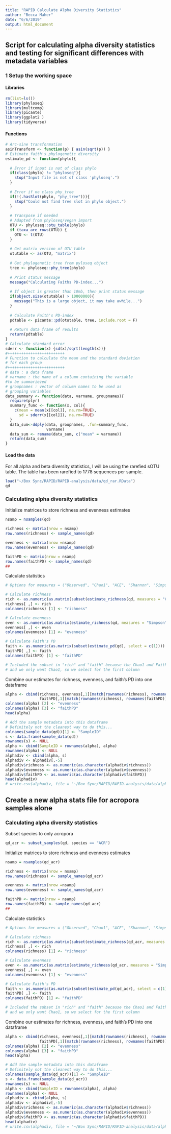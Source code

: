 ```yaml
---
title: "RAPID Calculate Alpha Diversity Statistics"
author: "Becca Maher"
date: "6/6/2019"
output: html_document
---
```

## Script for calculating alpha diversity statistics and testing for significant differences with metadata variables

### 1 Setup the working space
#### Libraries
```r
rm(list=ls())
library(phyloseq)
library(multcomp)
library(picante)
library(ggplot2 )
library(tidyverse)
```

#### Functions
```r
# Arc-sine transformation
asinTransform <- function(p) { asin(sqrt(p)) }
# Estimate faith's phylogenetic diversity 
estimate_pd <- function(phylo){
  
  # Error if input is not of class phylo
  if(class(phylo) != "phyloseq"){
    stop("Input file is not of class 'phyloseq'.")
  }
  
  # Error if no class phy_tree
  if(!(.hasSlot(phylo, "phy_tree"))){
    stop("Could not find tree slot in phylo object.")
  }
  
  # Transpose if needed
  # Adapted from phyloseq/vegan import
  OTU <- phyloseq::otu_table(phylo)
  if (taxa_are_rows(OTU)) {
    OTU <- t(OTU)
  }
  
  # Get matrix version of OTU table
  otutable <- as(OTU, "matrix")
  
  # Get phylogenetic tree from pyloseq object
  tree <- phyloseq::phy_tree(phylo)
  
  # Print status message
  message("Calculating Faiths PD-index...")
  
  # If object is greater than 10mb, then print status message
  if(object.size(otutable) > 10000000){
    message("This is a large object, it may take awhile...")
  }
  
  # Calculate Faith's PD-index
  pdtable <- picante::pd(otutable, tree, include.root = F)
  
  # Return data frame of results
  return(pdtable)
}
# Calculate standard error
sderr <- function(x) {sd(x)/sqrt(length(x))}
#+++++++++++++++++++++++++
# Function to calculate the mean and the standard deviation
# for each group
#+++++++++++++++++++++++++
# data : a data frame
# varname : the name of a column containing the variable
#to be summariezed
# groupnames : vector of column names to be used as
# grouping variables
data_summary <- function(data, varname, groupnames){
  require(plyr)
  summary_func <- function(x, col){
    c(mean = mean(x[[col]], na.rm=TRUE),
      sd = sderr(x[[col]]), na.rm=TRUE)
  }
  data_sum<-ddply(data, groupnames, .fun=summary_func,
                  varname)
  data_sum <- rename(data_sum, c("mean" = varname))
  return(data_sum)
}
```

#### Load the data
For all alpha and beta diversity statistics, I will be using the rarefied sOTU table. The table has been rarefied to 1778 sequences per sample.
```r
load("~/Box Sync/RAPID/RAPID-analysis/data/qd_rar.RData")
qd
```

### Calculating alpha diversity statistics
Initialize matrices to store richness and evenness estimates
```r
nsamp = nsamples(qd)

richness <- matrix(nrow = nsamp)
row.names(richness) <- sample_names(qd)

evenness <- matrix(nrow =nsamp)
row.names(evenness) <- sample_names(qd)

faithPD <- matrix(nrow = nsamp)
row.names(faithPD) <- sample_names(qd)
##
```
Calculate statistics
```r
# Options for measures = ("Observed", "Chao1", "ACE", "Shannon", "Simpson", "InvSimpson", "Fisher")

# Calculate richness
rich <- as.numeric(as.matrix(subset(estimate_richness(qd, measures = "Chao1"), select = c(1))))
richness[ ,] <- rich
colnames(richness) [1] <- "richness"

# Calculate evenness
even <- as.numeric(as.matrix(estimate_richness(qd, measures = "Simpson")))
evenness[ ,] <- even
colnames(evenness) [1] <- "evenness"

# Calculate Faith's PD
faith <- as.numeric(as.matrix(subset(estimate_pd(qd), select = c(1))))  # estimate_pd is a function assigned at the end of the script
faithPD[ ,] <- faith
colnames(faithPD) [1] <- "faithPD"

# Included the subset in "rich" and "faith" because the Chao1 and Faith's PD measurement outputs two measures per sample (Chao1 and se.chao1)
# and we only want Chao1, so we select for the first column
```
Combine our estimates for richness, evenness, and faith's PD into one dataframe
```r
alpha <- cbind(richness, evenness[,1][match(rownames(richness), rownames(evenness))],
               faithPD[,1][match(rownames(richness), rownames(faithPD))])
colnames(alpha) [2] <- "evenness"
colnames(alpha) [3] <- "faithPD"
head(alpha)

# Add the sample metadata into this dataframe
# Definitely not the cleanest way to do this...
colnames(sample_data(qd))[1] <- "SampleID"
s <- data.frame(sample_data(qd))
rownames(s) <- NULL
alpha <- cbind(SampleID = rownames(alpha), alpha)
rownames(alpha) <- NULL
alphadiv <- cbind(alpha, s)
alphadiv <- alphadiv[,-5]
alphadiv$richness <- as.numeric(as.character(alphadiv$richness))
alphadiv$evenness <- as.numeric(as.character(alphadiv$evenness))
alphadiv$faithPD <- as.numeric(as.character(alphadiv$faithPD))
head(alphadiv)
# write.csv(alphadiv, file = "~/Box Sync/RAPID/RAPID-analysis/data/alphadiv.csv")
```

## Create a new alpha stats file for acropora samples alone
### Calculating alpha diversity statistics
Subset species to only acropora
```r
qd_acr <- subset_samples(qd, species == "ACR")
```
Initialize matrices to store richness and evenness estimates
```r
nsamp = nsamples(qd_acr)

richness <- matrix(nrow = nsamp)
row.names(richness) <- sample_names(qd_acr)

evenness <- matrix(nrow =nsamp)
row.names(evenness) <- sample_names(qd_acr)

faithPD <- matrix(nrow = nsamp)
row.names(faithPD) <- sample_names(qd_acr)
##
```
Calculate statistics
```r
# Options for measures = ("Observed", "Chao1", "ACE", "Shannon", "Simpson", "InvSimpson", "Fisher")

# Calculate richness
rich <- as.numeric(as.matrix(subset(estimate_richness(qd_acr, measures = "Chao1"), select = c(1))))
richness[ ,] <- rich
colnames(richness) [1] <- "richness"

# Calculate evenness
even <- as.numeric(as.matrix(estimate_richness(qd_acr, measures = "Simpson")))
evenness[ ,] <- even
colnames(evenness) [1] <- "evenness"

# Calculate Faith's PD
faith <- as.numeric(as.matrix(subset(estimate_pd(qd_acr), select = c(1))))  # estimate_pd is a function assigned at the end of the script
faithPD[ ,] <- faith
colnames(faithPD) [1] <- "faithPD"

# Included the subset in "rich" and "faith" because the Chao1 and Faith's PD measurement outputs two measures per sample (Chao1 and se.chao1)
# and we only want Chao1, so we select for the first column
```
Combine our estimates for richness, evenness, and faith's PD into one dataframe
```r
alpha <- cbind(richness, evenness[,1][match(rownames(richness), rownames(evenness))],
               faithPD[,1][match(rownames(richness), rownames(faithPD))])
colnames(alpha) [2] <- "evenness"
colnames(alpha) [3] <- "faithPD"
head(alpha)

# Add the sample metadata into this dataframe
# Definitely not the cleanest way to do this...
colnames(sample_data(qd_acr))[1] <- "SampleID"
s <- data.frame(sample_data(qd_acr))
rownames(s) <- NULL
alpha <- cbind(SampleID = rownames(alpha), alpha)
rownames(alpha) <- NULL
alphadiv <- cbind(alpha, s)
alphadiv <- alphadiv[,-5]
alphadiv$richness <- as.numeric(as.character(alphadiv$richness))
alphadiv$evenness <- as.numeric(as.character(alphadiv$evenness))
alphadiv$faithPD <- as.numeric(as.character(alphadiv$faithPD))
head(alphadiv)
# write.csv(alphadiv, file = "~/Box Sync/RAPID/RAPID-analysis/data/alphadiv_ACR.csv")
```